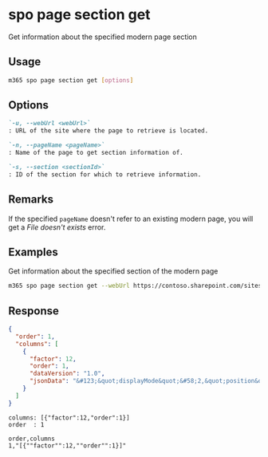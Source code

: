 
# spo page section get

Get information about the specified modern page section

## Usage

```sh
m365 spo page section get [options]
```

## Options

```md defintion-list
`-u, --webUrl <webUrl>`
: URL of the site where the page to retrieve is located.

`-n, --pageName <pageName>`
: Name of the page to get section information of.

`-s, --section <sectionId>`
: ID of the section for which to retrieve information.
```

<Global />

## Remarks

If the specified `pageName` doesn't refer to an existing modern page, you will get a _File doesn't exists_ error.

## Examples

Get information about the specified section of the modern page

```sh
m365 spo page section get --webUrl https://contoso.sharepoint.com/sites/team-a --pageName home.aspx --section 1
```

## Response

<Tabs>
  <TabItem value="json" label="JSON">

  ```json
  {
    "order": 1,
    "columns": [
      {
        "factor": 12,
        "order": 1,
        "dataVersion": "1.0",
        "jsonData": "&#123;&quot;displayMode&quot;&#58;2,&quot;position&quot;&#58;&#123;&quot;sectionFactor&quot;&#58;12,&quot;sectionIndex&quot;&#58;1,&quot;zoneIndex&quot;&#58;1&#125;&#125;"
      }
    ]
  }
  ```

  </TabItem>
  <TabItem value="text" label="Text">

  ```text
  columns: [{"factor":12,"order":1}]
  order  : 1
  ```

  </TabItem>
  <TabItem value="csv" label="CSV">

  ```csv
  order,columns
  1,"[{""factor"":12,""order"":1}]"
  ```

  </TabItem>
</Tabs>
